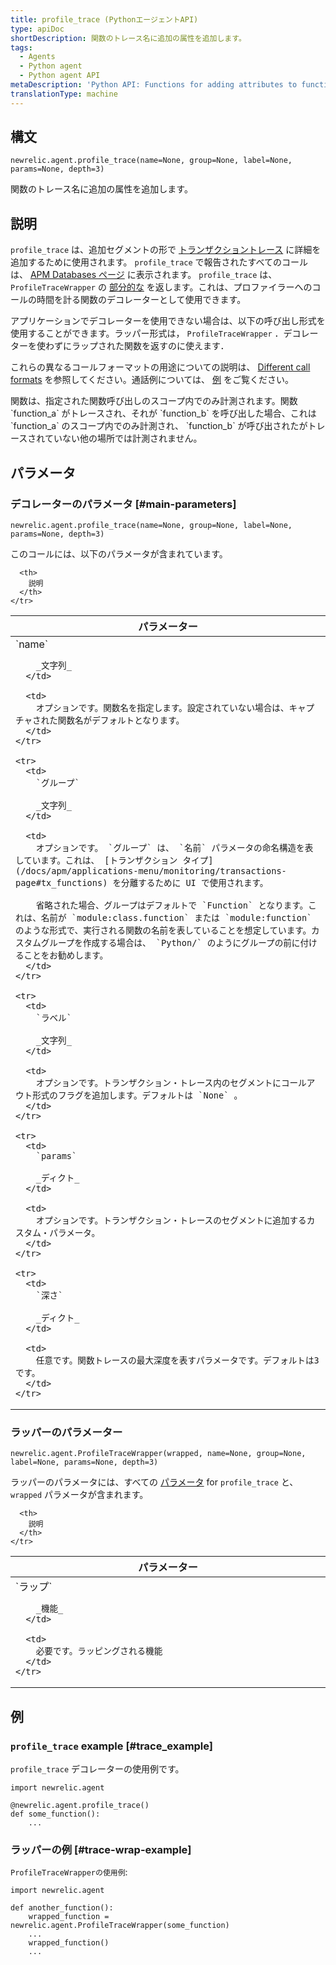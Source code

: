 ```yaml
---
title: profile_trace (PythonエージェントAPI)
type: apiDoc
shortDescription: 関数のトレース名に追加の属性を追加します。
tags:
  - Agents
  - Python agent
  - Python agent API
metaDescription: 'Python API: Functions for adding attributes to function trace names.'
translationType: machine
---
```


## 構文

```
newrelic.agent.profile_trace(name=None, group=None, label=None, params=None, depth=3)
```

関数のトレース名に追加の属性を追加します。

## 説明

`profile_trace` は、追加セグメントの形で [トランザクショントレース](/docs/accounts-partnerships/education/getting-started-new-relic/glossary#transaction-trace) に詳細を追加するために使用されます。 `profile_trace` で報告されたすべてのコールは、 [APM Databases ページ](/docs/apm/applications-menu/monitoring/databases-slow-queries-page) に表示されます。 `profile_trace` は、 `ProfileTraceWrapper` の [部分的な](https://docs.python.org/3.6/library/functools.html#functools.partial) を返します。これは、プロファイラーへのコールの時間を計る関数のデコレーターとして使用できます。

アプリケーションでデコレーターを使用できない場合は、以下の呼び出し形式を使用することができます。ラッパー形式は， `ProfileTraceWrapper` ．デコレーターを使わずにラップされた関数を返すのに使えます．

これらの異なるコールフォーマットの用途についての説明は、 [Different call formats](/docs/python-agent-api-different-call-forms) を参照してください。通話例については、 [例](#examples) をご覧ください。

<Callout variant="important">
  関数は、指定された関数呼び出しのスコープ内でのみ計測されます。関数 `function_a` がトレースされ、それが `function_b` を呼び出した場合、これは `function_a` のスコープ内でのみ計測され、 `function_b` が呼び出されたがトレースされていない他の場所では計測されません。
</Callout>

## パラメータ

### デコレーターのパラメータ [#main-parameters]

```
newrelic.agent.profile_trace(name=None, group=None, label=None, params=None, depth=3)
```

このコールには、以下のパラメータが含まれています。

<table>
  <thead>
    <tr>
      <th width="25%">
        パラメーター
      </th>

      <th>
        説明
      </th>
    </tr>
  </thead>

  <tbody>
    <tr>
      <td>
        `name`

        _文字列_
      </td>

      <td>
        オプションです。関数名を指定します。設定されていない場合は、キャプチャされた関数名がデフォルトとなります。
      </td>
    </tr>

    <tr>
      <td>
        `グループ`

        _文字列_
      </td>

      <td>
        オプションです。 `グループ` は、 `名前` パラメータの命名構造を表しています。これは、 [トランザクション タイプ](/docs/apm/applications-menu/monitoring/transactions-page#tx_functions) を分離するために UI で使用されます。

        省略された場合、グループはデフォルトで `Function` となります。これは、名前が `module:class.function` または `module:function` のような形式で、実行される関数の名前を表していることを想定しています。カスタムグループを作成する場合は、 `Python/` のようにグループの前に付けることをお勧めします。
      </td>
    </tr>

    <tr>
      <td>
        `ラベル`

        _文字列_
      </td>

      <td>
        オプションです。トランザクション・トレース内のセグメントにコールアウト形式のフラグを追加します。デフォルトは `None` 。
      </td>
    </tr>

    <tr>
      <td>
        `params`

        _ディクト_
      </td>

      <td>
        オプションです。トランザクション・トレースのセグメントに追加するカスタム・パラメータ。
      </td>
    </tr>

    <tr>
      <td>
        `深さ`

        _ディクト_
      </td>

      <td>
        任意です。関数トレースの最大深度を表すパラメータです。デフォルトは3です。
      </td>
    </tr>
  </tbody>
</table>

### ラッパーのパラメーター

```
newrelic.agent.ProfileTraceWrapper(wrapped, name=None, group=None, label=None, params=None, depth=3)
```

ラッパーのパラメータには、すべての [パラメータ](#main-parameters) for `profile_trace` と、 `wrapped` パラメータが含まれます。

<table>
  <thead>
    <tr>
      <th width="25%">
        パラメーター
      </th>

      <th>
        説明
      </th>
    </tr>
  </thead>

  <tbody>
    <tr>
      <td>
        `ラップ`

        _機能_
      </td>

      <td>
        必要です。ラッピングされる機能
      </td>
    </tr>
  </tbody>
</table>

## 例

### `profile_trace` example [#trace_example]

`profile_trace` デコレーターの使用例です。

```
import newrelic.agent

@newrelic.agent.profile_trace()
def some_function():
    ...

```

### ラッパーの例 [#trace-wrap-example]

`ProfileTraceWrapperの使用例`:

```
import newrelic.agent

def another_function():
    wrapped_function = newrelic.agent.ProfileTraceWrapper(some_function)
    ...
    wrapped_function()
    ...

```
